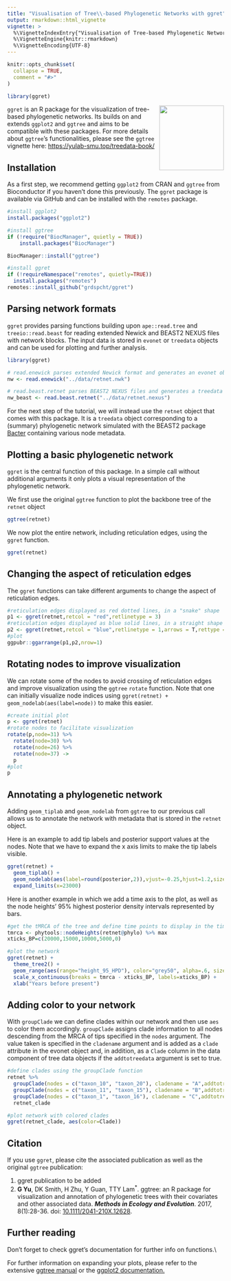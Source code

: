 ```yaml
---
title: "Visualisation of Tree\\-based Phylogenetic Networks with ggret"
output: rmarkdown::html_vignette
vignette: >
  %\VignetteIndexEntry{"Visualisation of Tree-based Phylogenetic Networks with ggret"}
  %\VignetteEngine{knitr::rmarkdown}
  %\VignetteEncoding{UTF-8}
---
```


```r
knitr::opts_chunk$set(
  collapse = TRUE,
  comment = "#>"
)
```

```r
library(ggret)
```

<style>
    pre {
        border: 0;
    }
</style>

<img style="float: right;" src="../man/figures/ggret_logo.png" width="150px">

`ggret` is an R package for the visualization of tree-based phylogenetic networks.  Its builds on and extends `ggplot2` and `ggtree` and aims to be compatible with these packages. For more details about `ggtree`'s functionalities, please see the `ggtree` vignette here: <https://yulab-smu.top/treedata-book/>

## Installation

As a first step, we recommend getting `ggplot2` from CRAN and `ggtree` from Bioconductor if you haven't done this previously. The `ggret` package is available via GitHub and can be installed with the `remotes` package.

```r
#install ggplot2
install.packages("ggplot2")

#install ggtree
if (!require("BiocManager", quietly = TRUE))
    install.packages("BiocManager")

BiocManager::install("ggtree")

#install ggret
if (!requireNamespace("remotes", quietly=TRUE))
  install.packages("remotes")
remotes::install_github("grdspcht/ggret")
```

## Parsing network formats

`ggret` provides parsing functions building upon `ape::read.tree` and `treeio::read.beast` for reading extended Newick and BEAST2 NEXUS files with network blocks. The input data is stored in `evonet` or `treedata` objects and can be used for plotting and further analysis.

```r
library(ggret)

# read.enewick parses extended Newick format and generates an evonet object. 
nw <- read.enewick("../data/retnet.nwk")

# read.beast.retnet parses BEAST2 NEXUS files and generates a treedata object.
nw_beast <- read.beast.retnet("../data/retnet.nexus")
```

For the next step of the tutorial, we will instead use the `retnet` object that comes with this package. It is a `treedata` object corresponding to a (summary) phylogenetic network simulated with the BEAST2 package [Bacter](https://github.com/tgvaughan/bacter) containing various node metadata.

## Plotting a basic phylogenetic network

`ggret` is the central function of this package. In a simple call without additional arguments it only plots a visual representation of the phylogenetic network.

We first use the original `ggtree` function to plot the backbone tree of the `retnet` object

```r
ggtree(retnet)
```

We now plot the entire network, including reticulation edges, using the `ggret` function.

```r
ggret(retnet)
```

## Changing the aspect of reticulation edges

The `ggret` functions can take different arguments to change the aspect of reticulation edges.

```r
#reticulation edges displayed as red dotted lines, in a "snake" shape
p1 <- ggret(retnet,retcol = "red",retlinetype = 3)
#reticulation edges displayed as blue solid lines, in a straight shape and with arrow heads
p2 <- ggret(retnet,retcol = "blue",retlinetype = 1,arrows = T,rettype ="straight")
#plot
ggpubr::ggarrange(p1,p2,nrow=1)
```

## Rotating nodes to improve visualization

We can rotate some of the nodes to avoid crossing of reticulation edges and improve visualization using the `ggtree` `rotate` function. Note that one can initially visualize node indices using `ggret(retnet) + geom_nodelab(aes(label=node))` to make this easier.

```r
#create initial plot
p <- ggret(retnet)
#rotate nodes to facilitate visualization
rotate(p,node=31) %>%
  rotate(node=30) %>%
  rotate(node=26) %>%
  rotate(node=37) ->
  p
#plot
p
```

## Annotating a phylogenetic network

Adding `geom_tiplab` and `geom_nodelab` from `ggtree` to our previous call allows us to annotate the network with metadata that is stored in the `retnet` object.

Here is an example to add tip labels and posterior support values at the nodes. Note that we have to expand the x axis limits to make the tip labels visible.

```r
ggret(retnet) + 
  geom_tiplab() +
  geom_nodelab(aes(label=round(posterior,2)),vjust=-0.25,hjust=1.2,size=3) +
  expand_limits(x=23000)
```

Here is another example in which we add a time axis to the plot, as well as the node heights' 95% highest posterior density intervals represented by bars.

```r
#get the tMRCA of the tree and define time points to display in the time axis in years BP
tmrca <- phytools::nodeHeights(retnet@phylo) %>% max
xticks_BP=c(20000,15000,10000,5000,0)

#plot the network
ggret(retnet) +
  theme_tree2() +
  geom_range(aes(range="height_95_HPD"), color="grey50", alpha=.6, size=1.5) +
  scale_x_continuous(breaks = tmrca - xticks_BP, labels=xticks_BP) +
  xlab("Years before present")
```

## Adding color to your network

With `groupClade` we can define clades within our network and then use `aes` to color them accordingly. `groupClade` assigns clade information to all nodes descending from the MRCA of tips specified in the `nodes` argument. The value taken is specified in the `cladename` argument and is added as a `clade` attribute in the evonet object and, in addition, as a `Clade` column in the data component of tree data objects if the `addtotreedata` argument is set to true. 

```r
#define clades using the groupClade function
retnet %>%
  groupClade(nodes = c("taxon_10", "taxon_20"), cladename = "A",addtotreedata = T) %>%
  groupClade(nodes = c("taxon_11", "taxon_15"), cladename = "B",addtotreedata = T) %>%
  groupClade(nodes = c("taxon_1", "taxon_16"), cladename = "C",addtotreedata = T) ->
  retnet_clade

#plot network with colored clades
ggret(retnet_clade, aes(color=Clade))
```

## Citation

If you use `ggret`, please cite the associated publication as well as the original `ggtree` publication:

1. ggret publication to be added
2. __G Yu__, DK Smith, H Zhu, Y Guan, TTY Lam^\*^. ggtree: an R package for
visualization and annotation of phylogenetic trees with their covariates and
other associated data. __*Methods in Ecology and Evolution*__. 2017, 8(1):28-36.
doi: [10.1111/2041-210X.12628](https://doi.org/10.1111/2041-210X.12628).


## Further reading

Don't forget to check ggret's documentation for further info on functions.\\

For further information on expanding your plots, please refer to the extensive [ggtree manual](https://yulab-smu.top/treedata-book/index.html) or the [ggplot2 documentation.](https://ggplot2.tidyverse.org/reference/)  
